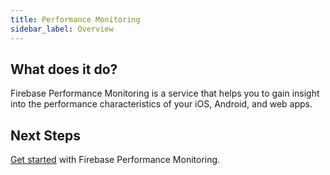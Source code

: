 ```yaml
---
title: Performance Monitoring
sidebar_label: Overview
---
```


## What does it do?

Firebase Performance Monitoring is a service that helps you to gain insight into the performance characteristics of your iOS, Android, and web apps.

<YouTube id="0EHSPFvH7vk" />

## Next Steps

[Get started](get-started) with Firebase Performance Monitoring.
